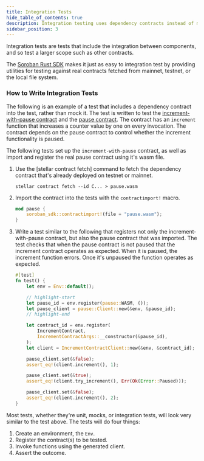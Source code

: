 ```yaml
---
title: Integration Tests
hide_table_of_contents: true
description: Integration testing uses dependency contracts instead of mocks.
sidebar_position: 3
---
```


Integration tests are tests that include the integration between components, and so test a larger scope such as other contracts.

The [Soroban Rust SDK] makes it just as easy to integration test by providing utilities for testing against real contracts fetched from mainnet, testnet, or the local file system.

### How to Write Integration Tests

The following is an example of a test that includes a dependency contract into the test, rather than mock it. The test is written to test the [increment-with-pause contract] and the [pause contract]. The contract has an `increment` function that increases a counter value by one on every invocation. The contract depends on the pause contract to control whether the increment functionality is paused.

The following tests set up the `increment-with-pause` contract, as well as import and register the real pause contract using it's wasm file.

1. Use the [stellar contract fetch] command to fetch the dependency contract that's already deployed on testnet or mainnet.

   ```
   stellar contract fetch --id C... > pause.wasm
   ```

2. Import the contract into the tests with the `contractimport!` macro.

   ```rust
   mod pause {
       soroban_sdk::contractimport!(file = "pause.wasm");
   }
   ```

3. Write a test similar to the following that registers not only the increment-with-pause contract, but also the pause contract that was imported. The test checks that when the pause contract is not paused that the increment contract operates as expected. When it is paused, the increment function errors. Once it's unpaused the function operates as expected.

   ```rust
   #[test]
   fn test() {
       let env = Env::default();

       // highlight-start
       let pause_id = env.register(pause::WASM, ());
       let pause_client = pause::Client::new(&env, &pause_id);
       // highlight-end

       let contract_id = env.register(
           IncrementContract,
           IncrementContractArgs::__constructor(&pause_id),
       );
       let client = IncrementContractClient::new(&env, &contract_id);

       pause_client.set(&false);
       assert_eq!(client.increment(), 1);

       pause_client.set(&true);
       assert_eq!(client.try_increment(), Err(Ok(Error::Paused)));

       pause_client.set(&false);
       assert_eq!(client.increment(), 2);
   }
   ```

Most tests, whether they're unit, mocks, or integration tests, will look very similar to the test above. The tests will do four things:

1. Create an environment, the `Env`.
2. Register the contract(s) to be tested.
3. Invoke functions using the generated client.
4. Assert the outcome.

[increment-with-pause contract]: https://github.com/stellar/soroban-examples/blob/main/increment-with-pause/src/lib.rs
[pause contract]: https://github.com/stellar/soroban-examples/blob/main/pause/src/lib.rs
[Integration Tests]: ./integration-tests
[Making Cross-Contract Calls]: ../conventions/cross-contract
[Soroban Rust SDK]: ../../../tools/sdks/library#soroban-rust-sdk
